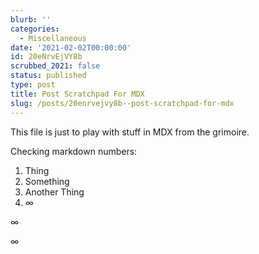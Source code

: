 ```yaml
---
blurb: ''
categories:
  - Miscellaneous
date: '2021-02-02T00:00:00'
id: 20eNrvEjVY8b
scrubbed_2021: false
status: published
type: post
title: Post Scratchpad For MDX
slug: /posts/20enrvejvy8b--post-scratchpad-for-mdx
---
```


This file is just to play with stuff in MDX from the grimoire. 


Checking markdown numbers:

1. Thing
2. Something
3. Another Thing
4. ∞

&infin;

&#8734;
